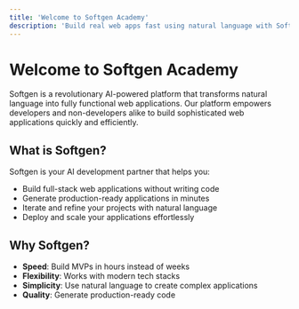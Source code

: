 ```yaml
---
title: 'Welcome to Softgen Academy'
description: 'Build real web apps fast using natural language with Softgen'
---
```


# Welcome to Softgen Academy

Softgen is a revolutionary AI-powered platform that transforms natural language into fully functional web applications. Our platform empowers developers and non-developers alike to build sophisticated web applications quickly and efficiently.

## What is Softgen?

Softgen is your AI development partner that helps you:
- Build full-stack web applications without writing code
- Generate production-ready applications in minutes
- Iterate and refine your projects with natural language
- Deploy and scale your applications effortlessly

## Why Softgen?

- **Speed**: Build MVPs in hours instead of weeks
- **Flexibility**: Works with modern tech stacks
- **Simplicity**: Use natural language to create complex applications
- **Quality**: Generate production-ready code
